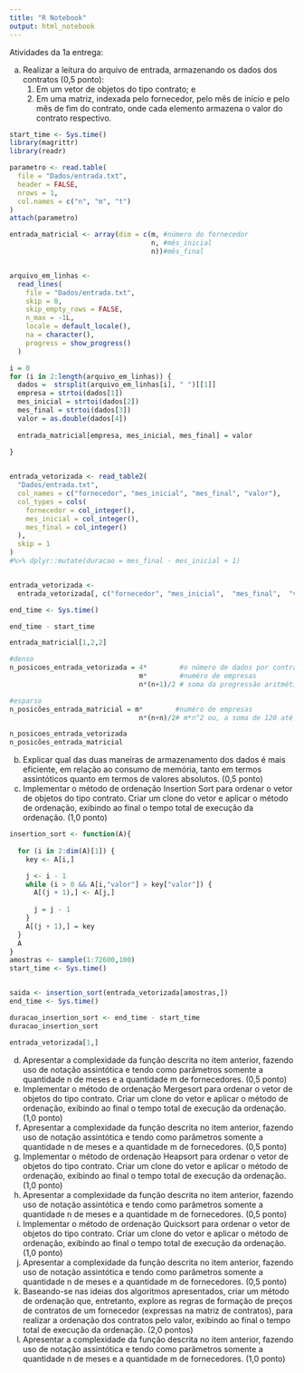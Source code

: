 ```yaml
---
title: "R Notebook"
output: html_notebook
---
```


Atividades da 1a entrega:

a) Realizar a leitura do arquivo de entrada, armazenando os dados dos contratos (0,5 ponto):
    1. Em um vetor de objetos do tipo contrato; e
    2. Em uma matriz, indexada pelo fornecedor, pelo mês de início e pelo mês de fim do contrato, onde cada elemento armazena o valor do contrato respectivo.

    
```r
start_time <- Sys.time()
library(magrittr)
library(readr)

parametro <- read.table(
  file = "Dados/entrada.txt",
  header = FALSE,
  nrows = 1,
  col.names = c("n", "m", "t")
)
attach(parametro)

entrada_matricial <- array(dim = c(m, #número do fornecedor
                                   n, #mês_inicial
                                   n))#mês_final


arquivo_em_linhas <-
  read_lines(
    file = "Dados/entrada.txt",
    skip = 0,
    skip_empty_rows = FALSE,
    n_max = -1L,
    locale = default_locale(),
    na = character(),
    progress = show_progress()
  )

i = 0
for (i in 2:length(arquivo_em_linhas)) {
  dados =  strsplit(arquivo_em_linhas[i], " ")[[1]]
  empresa = strtoi(dados[1])
  mes_inicial = strtoi(dados[2])
  mes_final = strtoi(dados[3])
  valor = as.double(dados[4])
  
  entrada_matricial[empresa, mes_inicial, mes_final] = valor
  
}


entrada_vetorizada <- read_table2(
  "Dados/entrada.txt",
  col_names = c("fornecedor", "mes_inicial", "mes_final", "valor"),
  col_types = cols(
    fornecedor = col_integer(),
    mes_inicial = col_integer(),
    mes_final = col_integer()
  ),
  skip = 1
)
#%>% dplyr::mutate(duracao = mes_final - mes_inicial + 1)


entrada_vetorizada <-
  entrada_vetorizada[, c("fornecedor", "mes_inicial",  "mes_final",  "valor")] %>%  as.matrix()

end_time <- Sys.time()

end_time - start_time
```

```r
entrada_matricial[1,2,2]
```


```r
#denso
n_posicoes_entrada_vetorizada = 4*        #o número de dados por contrato (empresa, mês inicial, mês final e valor) 
                                m*        #numéro de empresas
                                n*(n+1)/2 # soma da progressão aritmética dos contratos por empresas

#esparso
n_posicões_entrada_matricial = m*        #numéro de empresas
                                n*(n+n)/2# m*n^2 ou, a soma de 120 até 120, (ao invés de 120 até 1, pois a posição é alocada mesmo que não haja contrato para ocupá-la)

n_posicoes_entrada_vetorizada
n_posicões_entrada_matricial
```


b) Explicar qual das duas maneiras de armazenamento dos dados é mais eficiente, em relação ao consumo de memória, tanto em termos assintóticos quanto em termos de valores absolutos. (0,5 ponto)
c) Implementar o método de ordenação Insertion Sort para ordenar o vetor de objetos do tipo contrato. Criar um clone do vetor e aplicar o método de ordenação, exibindo ao final o tempo total de execução da ordenação. (1,0 ponto)

```r
insertion_sort <- function(A){
     
  for (i in 2:dim(A)[1]) {
    key <- A[i,] 

    j <- i - 1 
    while (i > 0 && A[i,"valor"] > key["valor"]) {
      A[(j + 1),] <- A[j,]
    
      j = j - 1 
    }
    A[(j + 1),] = key
  }
  A
} 
amostras <- sample(1:72600,100)
start_time <- Sys.time()


saida <- insertion_sort(entrada_vetorizada[amostras,])
end_time <- Sys.time()

duracao_insertion_sort <- end_time - start_time
duracao_insertion_sort
```
```r
entrada_vetorizada[1,]
```


d) Apresentar a complexidade da função descrita no item anterior, fazendo uso de notação assintótica e tendo como parâmetros somente a quantidade n de meses e a quantidade m de fornecedores. (0,5 ponto)
e) Implementar o método de ordenação Mergesort para ordenar o vetor de objetos do tipo contrato. Criar um clone do vetor e aplicar o método de ordenação, exibindo ao final o tempo total de execução da ordenação. (1,0 ponto)
f) Apresentar a complexidade da função descrita no item anterior, fazendo uso de notação assintótica e tendo como parâmetros somente a quantidade n de meses e a quantidade m de fornecedores. (0,5 ponto)
g) Implementar o método de ordenação Heapsort para ordenar o vetor de objetos do tipo contrato. Criar um clone do vetor e aplicar o método de ordenação, exibindo ao final o tempo total de execução da ordenação. (1,0 ponto)
h) Apresentar a complexidade da função descrita no item anterior, fazendo uso de notação assintótica e tendo como parâmetros somente a quantidade n de meses e a quantidade m de fornecedores. (0,5 ponto)
i) Implementar o método de ordenação Quicksort para ordenar o vetor de objetos do tipo contrato. Criar um clone do vetor e aplicar o método de ordenação, exibindo ao final o tempo total de execução da ordenação. (1,0 ponto)
j) Apresentar a complexidade da função descrita no item anterior, fazendo uso de notação assintótica e tendo como parâmetros somente a quantidade n de meses e a quantidade m de fornecedores. (0,5 ponto)
k) Baseando-se nas ideias dos algoritmos apresentados, criar um método de ordenação que, entretanto, explore as regras de formação de preços de contratos de um fornecedor (expressas na matriz de contratos), para realizar a ordenação dos contratos pelo valor, exibindo ao final o tempo total de execução da ordenação. (2,0 pontos)
l) Apresentar a complexidade da função descrita no item anterior, fazendo uso de notação assintótica e tendo como parâmetros somente a quantidade n de meses e a quantidade m de fornecedores. (1,0 ponto)



```r


```

